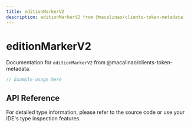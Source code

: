```yaml
---
title: editionMarkerV2
description: editionMarkerV2 from @macalinao/clients-token-metadata
---
```


# editionMarkerV2

Documentation for `editionMarkerV2` from @macalinao/clients-token-metadata.

```typescript
// Example usage here
```

## API Reference

For detailed type information, please refer to the source code or use your IDE's type inspection features.
